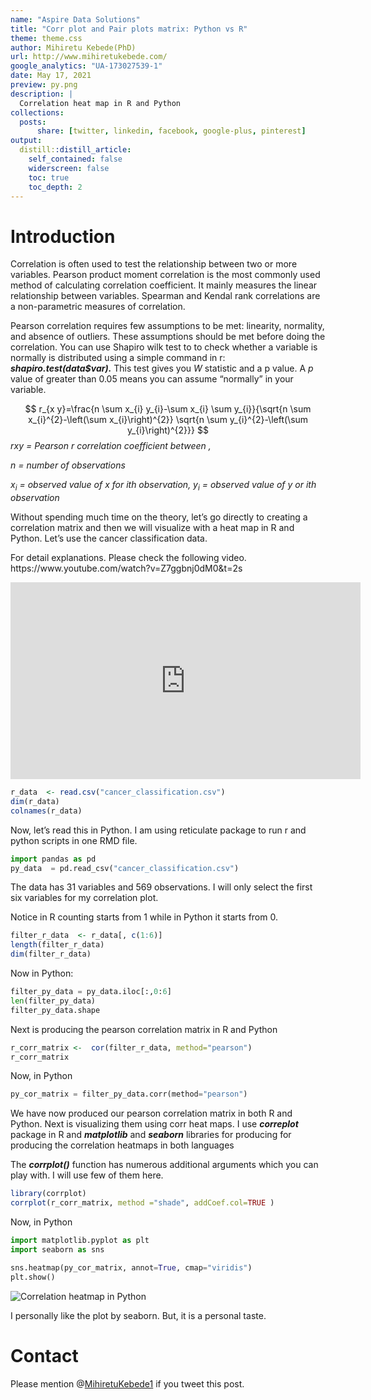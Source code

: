 ```yaml
---
name: "Aspire Data Solutions"
title: "Corr plot and Pair plots matrix: Python vs R"
theme: theme.css
author: Mihiretu Kebede(PhD)
url: http://www.mihiretukebede.com/ 
google_analytics: "UA-173027539-1"
date: May 17, 2021
preview: py.png
description: |
  Correlation heat map in R and Python
collections:
  posts:
      share: [twitter, linkedin, facebook, google-plus, pinterest]
output:
  distill::distill_article:
    self_contained: false
    widerscreen: false
    toc: true
    toc_depth: 2
---
```


# Introduction

Correlation is often used to test the relationship between two or more variables. Pearson product moment correlation is the most commonly used method of calculating correlation coefficient. It mainly measures the linear relationship between variables. Spearman and Kendal rank correlations are a non-parametric measures of correlation.

Pearson correlation requires few assumptions to be met: linearity, normality, and absence of outliers. These assumptions should be met before doing the correlation. You can use Shapiro wilk test to to check whether a variable is normally is distributed using a simple command in r: ***shapiro.test(data$var).*** This test gives you *W* statistic and a p value. A *p* value of greater than 0.05 means you can assume "normally" in your variable.

$$
r_{x y}=\frac{n \sum x_{i} y_{i}-\sum x_{i} \sum y_{i}}{\sqrt{n \sum x_{i}^{2}-\left(\sum x_{i}\right)^{2}} \sqrt{n \sum y_{i}^{2}-\left(\sum y_{i}\right)^{2}}}
$$ *rxy = Pearson r correlation coefficient between ,*

*n = number of observations*

*x~i~ = observed value of x for ith observation,
y~i~ = observed value of y or ith observation*

Without spending much time on the theory, let's go directly to creating a correlation matrix and then we will visualize with a heat map in R and Python. Let's use the cancer classification data. 

For detail explanations. Please check the following video. https://www.youtube.com/watch?v=Z7ggbnj0dM0&t=2s 

<iframe width="560" height="315" src="https://www.youtube.com/watch?v=Z7ggbnj0dM0&t=2s" frameborder="0" allowfullscreen></iframe> 

```r
r_data  <- read.csv("cancer_classification.csv")
dim(r_data)
colnames(r_data) 

```

Now, let's read this in Python. I am using reticulate package to run r and python scripts in one RMD file.

```python
import pandas as pd
py_data  = pd.read_csv("cancer_classification.csv")

```

The data has 31 variables and 569 observations. I will only select the first six variables for my correlation plot.

Notice in R counting starts from 1 while in Python it starts from 0.

```r
filter_r_data  <- r_data[, c(1:6)]
length(filter_r_data)
dim(filter_r_data)

```

Now in Python:

```python
filter_py_data = py_data.iloc[:,0:6]
len(filter_py_data)
filter_py_data.shape

```

Next is producing the pearson correlation matrix in R and Python

```r

r_corr_matrix <-  cor(filter_r_data, method="pearson")
r_corr_matrix
```

Now, in Python

```python
py_cor_matrix = filter_py_data.corr(method="pearson")
```

We have now produced our pearson correlation matrix in both R and Python. Next is visualizing them using corr heat maps. I use ***correplot*** package in R and ***matplotlib*** and ***seaborn*** libraries for producing for producing the correlation heatmaps in both languages

The ***corrplot()*** function has numerous additional arguments which you can play with. I will use few of them here.

```r
library(corrplot)
corrplot(r_corr_matrix, method ="shade", addCoef.col=TRUE )

```

Now, in Python

```python
import matplotlib.pyplot as plt
import seaborn as sns
```


```python
sns.heatmap(py_cor_matrix, annot=True, cmap="viridis")
plt.show()
```


![](images/py-01.png "Correlation heatmap in Python")

I personally like the plot by seaborn. But, it is a personal taste. 

# Contact

Please mention @[MihiretuKebede1](https://twitter.com/MihiretuKebede1) if you tweet this post.
